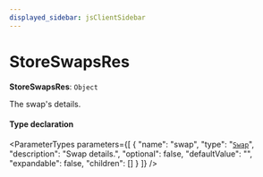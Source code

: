 ```yaml
---
displayed_sidebar: jsClientSidebar
---
```



# StoreSwapsRes

 **StoreSwapsRes**: `Object`

The swap's details.

#### Type declaration

<ParameterTypes parameters={[
  {
    "name": "swap",
    "type": "[`Swap`](../classes/internal.Swap.mdx)",
    "description": "Swap details.",
    "optional": false,
    "defaultValue": "",
    "expandable": false,
    "children": []
  }
]} />
